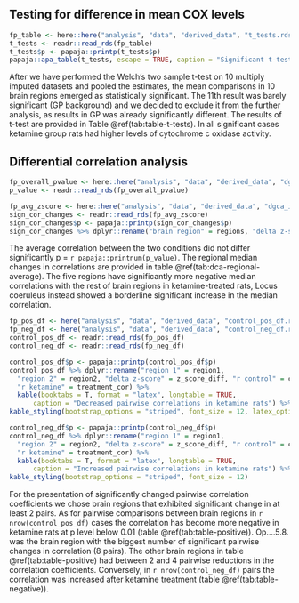 ## Testing for difference in mean COX levels

```r
fp_table <- here::here("analysis", "data", "derived_data", "t_tests.rds")
t_tests <- readr::read_rds(fp_table) 
t_tests$p <- papaja::printp(t_tests$p)
papaja::apa_table(t_tests, escape = TRUE, caption = "Significant t-test results")
```


After we have performed the Welch's two sample t-test on 10 multiply imputed datasets and pooled the estimates, the mean comparisons in 10 brain regions emerged as statistically significant. The 11th result was barely significant (GP background) and we decided to exclude it from the further analysis, as results in GP was already significantly different. The results of t-test are provided in Table \@ref(tab:table-t-tests). In all significant cases ketamine group rats had higher levels of cytochrome c oxidase activity.

## Differential correlation analysis
```r
fp_overall_pvalue <- here::here("analysis", "data", "derived_data", "dgca_imputed_overall_pvalue.rds")
p_value <- readr::read_rds(fp_overall_pvalue) 
```

```r
fp_avg_zscore <- here::here("analysis", "data", "derived_data", "dgca_imputed_ave_zscore.rds")
sign_cor_changes <- readr::read_rds(fp_avg_zscore)
sign_cor_changes$p <- papaja::printp(sign_cor_changes$p)
sign_cor_changes %>% dplyr::rename("brain region" = regions, "delta z-score" = z_score_diff) %>% papaja::apa_table(escape = TRUE, caption = "Regional median changes in correlation")
```


The average correlation between the two conditions did not differ significantly p = `r papaja::printnum(p_value)`. The regional median changes in correlations are provided in table \@ref(tab:dca-regional-average). The five regions have significantly more negative median correlations with the rest of brain regions in ketamine-treated rats, Locus coeruleus instead showed a borderline significant increase in the median correlation.

```r
fp_pos_df <- here("analysis", "data", "derived_data", "control_pos_df.rds")
fp_neg_df <- here("analysis", "data", "derived_data", "control_neg_df.rds")
control_pos_df <- readr::read_rds(fp_pos_df)
control_neg_df <- readr::read_rds(fp_neg_df)
```

```r
control_pos_df$p <- papaja::printp(control_pos_df$p)
control_pos_df %>% dplyr::rename("region 1" = region1,
  "region 2" = region2, "delta z-score" = z_score_diff, "r control" = control_cor, 
  "r ketamine" = treatment_cor) %>% 
  kable(booktabs = T, format = "latex", longtable = TRUE,
      caption = "Decreased pairwise correlations in ketamine rats") %>%
kable_styling(bootstrap_options = "striped", font_size = 12, latex_options = "repeat_header")
```

```r
control_neg_df$p <- papaja::printp(control_neg_df$p) 
control_neg_df %>% dplyr::rename("region 1" = region1,
  "region 2" = region2, "delta z-score" = z_score_diff, "r control" = control_cor, 
  "r ketamine" = treatment_cor) %>% 
  kable(booktabs = T, format = "latex", longtable = TRUE,
      caption = "Increased pairwise correlations in ketamine rats") %>%
kable_styling(bootstrap_options = "striped", font_size = 12)
```
For the presentation of significantly changed pairwise correlation coefficients we chose brain regions that exhibited significant change in at least 2 pairs. 
As for pairwise comparisons between brain regions in `r nrow(control_pos_df)` cases the correlation has become more negative in ketamine rats at p level below 0.01 (table \@ref(tab:table-positive)). Op....5.8. was the brain region with the biggest number of  significant pairwise changes in correlation (8 pairs). The other brain regions in table \@ref(tab:table-positive) had between 2 and 4 pairwise reductions in the correlation coefficients. Conversely, in `r nrow(control_neg_df)` pairs the correlation was increased  after ketamine treatment (table \@ref(tab:table-negative)). 
